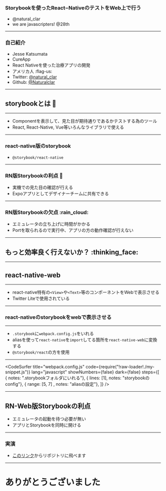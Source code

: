 


### Storybookを使ったReact−NativeのテストをWeb上で行う
- @natural_clar
- we are javascripters! @28th

---

### 自己紹介

- Jesse Katsumata 
- CureApp
- React Nativeを使った治療アプリの開発
- アメリカ人 :flag-us:
- Twitter: [@natural_clar](https://twitter.com/natural_clar)
- Github: [@Naturalclar](https://github.com/Naturalclar)

---

## storybookとは :book:

---

- Componentを表示して、見た目が期待通りであるかテストする為のツール
- React, React-Native, Vue等いろんなライブラリで使える

---

### react-native版のstorybook

- `@storybook/react-native`

---

### RN版Storybookの利点 :tada:

- 実機での見た目の確認が行える
- Expoアプリとしてデザイナーチームに共有できる

---

### RN版Storybookの欠点 :rain_cloud:

- エミュレータの立ち上げに時間がかかる
- Portを取られるので実行中、アプリの方の動作確認が行えない

---

## もっと効率良く行えないか？ :thinking_face:

---

## react-native-web

---

- react-native特有の`<View>`や`<Text>`等のコンポーネントをWebで表示させる
- Twitter Liteで使用されている

---

### react-nativeのstorybookをwebで表示させる

---

- `.storybook`に`webpack.config.js`をいれる
- aliasを使って`react-native`を`import`してる箇所を`react-native-web`に変換する
- `@storybook/react`の方を使用

---


<CodeSurfer
  title="webpack.config.js"
  code={require("!raw-loader!./my-snippet.js")}
  lang="javascript"
  showNumbers={false}
  dark={false}
  steps={[
    { notes: ".storybookフォルダにいれる"},
    { lines: [1], notes: "storybookのconfig"},
    { range: [5, 7] , notes: "aliasの設定"},
  ]}
/>

---

## RN-Web版Storybookの利点

- エミュレータの起動を待つ必要が無い
- アプリとStorybookを同時に開ける

---

### 実演

- [このリンク](https://github.com/Naturalclar/react-native-storybook-web)からリポジトリに飛べます

---

# ありがとうございました
